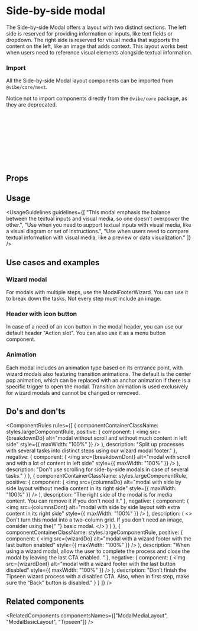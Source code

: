 
<Meta of={SideBySideModalStories} />

# Side-by-side modal

The Side-by-side Modal offers a layout with two distinct sections. The left side is reserved for providing information or inputs, like text fields or dropdown. The right side is reserved for visual media that supports the content on the left, like an image that adds context. This layout works best when users need to reference visual elements alongside textual information.

<Canvas of={SideBySideModalStories.Overview} />

### Import

All the Side-by-side Modal layout components can be imported from `@vibe/core/next`.

Notice not to import components directly from the `@vibe/core` package, as they are deprecated.

```ts
import {
  Modal,
  ModalHeader,
  ModalContent,
  ModalMedia,
  ModalFooter,
  ModalFooterWizard,
  ModalSideBySideLayout
} from "@vibe/core/next";
```

## Props

<PropsTable />

## Usage

<UsageGuidelines
  guidelines={[
    "This modal emphasis the balance between the textual inputs and visual media, so one doesn’t overpower the other.",
    "Use when you need to support textual inputs with visual media, like a visual diagram or set of instructions.",
    "Use when users need to compare textual information with visual media, like a preview or data visualization."
  ]}
/>

<SideBySideModalTip />

## Use cases and examples

### Wizard modal

For modals with multiple steps, use the ModalFooterWizard. You can use it to break down the tasks. Not every step must include an image.

<Canvas of={SideBySideModalStories.Wizard} />

### Header with icon button

In case of a need of an icon button in the modal header, you can use our default header "Action slot".
You can also use it as a <StorybookLink page="Buttons/MenuButton">menu button</StorybookLink> component.

<Canvas of={SideBySideModalStories.HeaderWithIconButton} />

### Animation

Each modal includes an animation type based on its entrance point, with wizard modals also featuring transition animations. The default is the center pop animation, which can be replaced with an anchor animation if there is a specific trigger to open the modal. Transition animation is used exclusively for wizard modals and cannot be changed or removed.

<Canvas of={SideBySideModalStories.Animation} />

## Do's and don'ts

<ComponentRules
  rules={[
    {
      componentContainerClassName: styles.largeComponentRule,
      positive: {
        component: (
          <img
            src={breakdownDo}
            alt="modal without scroll and without much content in left side"
            style={{ maxWidth: "100%" }}
          />
        ),
        description: "Split up processes with several tasks into distinct steps using our wizard modal footer."
      },
      negative: {
        component: (
          <img
            src={breakdownDont}
            alt="modal with scroll and with a lot of content in left side"
            style={{ maxWidth: "100%" }}
          />
        ),
        description: "Don't use scrolling for side-by-side modals in case of several tasks."
      }
    },
    {
      componentContainerClassName: styles.largeComponentRule,
      positive: {
        component: (
          <img
            src={columnsDo}
            alt="modal with side by side layout without media content in its right side"
            style={{ maxWidth: "100%" }}
          />
        ),
        description: "The right side of the modal is for media content. You can remove it if you don't need it."
      },
      negative: {
        component: (
          <img
            src={columnsDont}
            alt="modal with side by side layout with extra content in its right side"
            style={{ maxWidth: "100%" }}
          />
        ),
        description: (
          <>
            Don't turn this modal into a two-column grid. If you don't need an image, consider using the{" "}
            <StorybookLink page="Components/Modal [New]/Basic modal">basic modal</StorybookLink>.
          </>
        )
      }
    },
    {
      componentContainerClassName: styles.largeComponentRule,
      positive: {
        component: (
          <img
            src={wizardDo}
            alt="modal with a wizard footer with the last button enabled"
            style={{ maxWidth: "100%" }}
          />
        ),
        description:
          "When using a wizard modal, allow the user to complete the process and close the modal by leaving the last CTA enabled. "
      },
      negative: {
        component: (
          <img
            src={wizardDont}
            alt="modal with a wizard footer with the last button disabled"
            style={{ maxWidth: "100%" }}
          />
        ),
        description:
          "Don’t finish the Tipseen wizard process with a disabled CTA. Also, when in first step, make sure the “Back” button is disabled."
      }
    }
  ]}
/>

## Related components

<RelatedComponents componentsNames={["ModalMediaLayout", "ModalBasicLayout", "Tipseen"]} />
